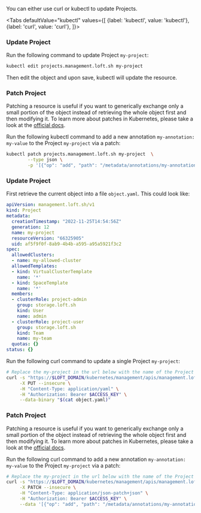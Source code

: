 

You can either use curl or kubectl to update Projects.

<Tabs
    defaultValue="kubectl"
    values={[
      {label: 'kubectl', value: 'kubectl'},
      {label: 'curl', value: 'curl'},
    ]}>
  <TabItem value="kubectl">


### Update Project

Run the following command to update Project `my-project`:
```bash
kubectl edit projects.management.loft.sh my-project 
```

Then edit the object and upon save, kubectl will update the resource.

### Patch Project

Patching a resource is useful if you want to generically exchange only a small portion of the object instead of retrieving the whole object first and then modifying it.
To learn more about patches in Kubernetes, please take a look at the [official docs](https://kubernetes.io/docs/tasks/manage-kubernetes-objects/update-api-object-kubectl-patch/#use-a-json-merge-patch-to-update-a-deployment).

Run the following kubectl command to add a new annotation `my-annotation: my-value` to the Project `my-project` via a patch:
```bash
kubectl patch projects.management.loft.sh my-project  \
        --type json \
        -p '[{"op": "add", "path": "/metadata/annotations/my-annotation", "value": "my-value"}]'
```


  </TabItem>
  <TabItem value="curl">


### Update Project

First retrieve the current object into a file `object.yaml`. This could look like:
```yaml
apiVersion: management.loft.sh/v1
kind: Project
metadata:
  creationTimestamp: "2022-11-25T14:54:56Z"
  generation: 12
  name: my-project
  resourceVersion: "66325905"
  uid: af5f9f0f-8ab9-4b4b-a595-a95a5921f3c2
spec:
  allowedClusters:
  - name: my-allowed-cluster
  allowedTemplates:
  - kind: VirtualClusterTemplate
    name: '*'
  - kind: SpaceTemplate
    name: '*'
  members:
  - clusterRole: project-admin
    group: storage.loft.sh
    kind: User
    name: admin
  - clusterRole: project-user
    group: storage.loft.sh
    kind: Team
    name: my-team
  quotas: {}
status: {}

```

Run the following curl command to update a single Project `my-project`:
```bash
# Replace the my-project in the url below with the name of the Project you want to update
curl -s "https://$LOFT_DOMAIN/kubernetes/management/apis/management.loft.sh/v1/projects/my-project" \
     -X PUT --insecure \
     -H "Content-Type: application/yaml" \
     -H "Authorization: Bearer $ACCESS_KEY" \
     --data-binary "$(cat object.yaml)"
```

### Patch Project

Patching a resource is useful if you want to generically exchange only a small portion of the object instead of retrieving the whole object first and then modifying it.
To learn more about patches in Kubernetes, please take a look at the [official docs](https://kubernetes.io/docs/tasks/manage-kubernetes-objects/update-api-object-kubectl-patch/#use-a-json-merge-patch-to-update-a-deployment).

Run the following curl command to add a new annotation `my-annotation: my-value` to the Project `my-project` via a patch:
```bash
# Replace the my-project in the url below with the name of the Project you want to update
curl -s "https://$LOFT_DOMAIN/kubernetes/management/apis/management.loft.sh/v1/projects/my-project" \
     -X PATCH --insecure \
     -H "Content-Type: application/json-patch+json" \
     -H "Authorization: Bearer $ACCESS_KEY" \
     --data '[{"op": "add", "path": "/metadata/annotations/my-annotation", "value": "my-value"}]'
```


  </TabItem>
</Tabs>
